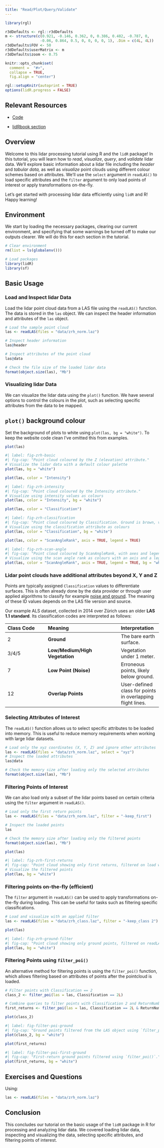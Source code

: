 ```yaml
---
title: "Read/Plot/Query/Validate"
---
```


```r
library(rgl)

r3dDefaults <- rgl::r3dDefaults
m <- structure(c(0.921, -0.146, 0.362, 0, 0.386, 0.482, -0.787, 0, 
                -0.06, 0.864, 0.5, 0, 0, 0, 0, 1), .Dim = c(4L, 4L))
r3dDefaults$FOV <- 50
r3dDefaults$userMatrix <- m
r3dDefaults$zoom <- 0.75

knitr::opts_chunk$set(
  comment =  "#>", 
  collapse = TRUE,
  fig.align = "center")

rgl::setupKnitr(autoprint = TRUE) 
options(lidR.progress = FALSE)
```

## Relevant Resources

-   [Code](https://github.com/liamirwin/LPS_lidRtutorial/blob/master/R/01_read.R)

-   [lidRbook section](https://r-lidar.github.io/lidRbook/index.html)

## Overview

Welcome to this lidar processing tutorial using R and the `lidR` package! In this tutorial, you will learn how to *read*, *visualize*, *query*, and *validate* lidar data. We'll explore basic information about a lidar file including the *header* and *tabular data,* as well as *visualize* point clouds using different colour schemes based on attributes. We'll use the `select` argument in `readLAS()` to load specific attributes and the `filter` argument to only load points of interest or apply transformations on-the-fly.

Let's get started with processing lidar data efficiently using `lidR` and R! Happy learning!

## Environment

We start by loading the necessary packages, clearing our current environment, and specifying that some warnings be turned off to make our outputs clearer. We will do this for each section in the tutorial.

```r
# Clear environment
rm(list = ls(globalenv()))

# Load packages
library(lidR)
library(sf)
```

## Basic Usage

### Load and Inspect lidar Data

Load the lidar point cloud data from a LAS file using the `readLAS()` function. The data is stored in the `las` object. We can inspect the header information and attributes of the `las` object.

```r
# Load the sample point cloud
las <- readLAS(files = "data/zrh_norm.laz")

# Inspect header information
las@header

# Inspect attributes of the point cloud
las@data

# Check the file size of the loaded lidar data
format(object.size(las), "Mb")
```

### Visualizing lidar Data

We can visualize the lidar data using the `plot()` function. We have several options to control the colours in the plot, such as selecting specific attributes from the data to be mapped.

::: callout-tip
## `plot()` background colour

Set the background of plots to white using `plot(las, bg = "white")`. To keep the website code clean I've omitted this from examples.
:::

``` r
plot(las)
```

```r
#| label: fig-zrh-basic
#| fig-cap: "Point cloud coloured by the Z (elevation) attribute."
# Visualize the lidar data with a default colour palette
plot(las, bg = "white")
```

``` r
plot(las, color = "Intensity")
```

```r
#| label: fig-zrh-intensity
#| fig-cap: "Point cloud coloured by the Intensity attribute."
# Visualize using intensity values as colours
plot(las, color = "Intensity", bg = "white")
```

``` r
plot(las, color = "Classification")
```

```r
#| label: fig-zrh-classification
#| fig-cap: "Point cloud coloured by Classification. Ground is brown, vegetation is green."
# Visualize using the classification attribute as colours
plot(las, color = "Classification", bg = "white")
```

``` r
plot(las, color = "ScanAngleRank", axis = TRUE, legend = TRUE)
```

```r
#| label: fig-zrh-scan-angle
#| fig-cap: "Point cloud coloured by ScanAngleRank, with axes and legend displayed."
# Visualize using the scan angle rank as colours with an axis and a legend ramp
plot(las, color = "ScanAngleRank", axis = TRUE, legend = TRUE, bg = "white")
```

### Lidar point clouds have additional attributes beyond X, Y and Z

Points are typically assigned `Classification` values to differentiate surfaces. This is often already done by the data provider or through user applied algorithms to classify for example [noise and ground](https://rdrr.io/cran/lidR/man/classify.html "lidR classify function (not covered in this workshop)"). The meaning of these ID values depends on the LAS file version and source.

Our example ALS dataset, collected in 2014 over Zürich uses an older **LAS 1.1 standard**. Its classification codes are interpreted as follows:

| Class Code | Meaning | Interpretation |
|:-----------------|:-------------------------------|:-----------------|
| 2 | **Ground** | The bare earth surface. |
| 3/4/5 | **Low/Medium/High Vegetation** | Vegetation under 1 meter. |
| 7 | **Low Point (Noise)** | Erroneous points, likely below ground. |
| 12 | **Overlap Points** | User-defined class for points in overlapping flight lines. |

### Selecting Attributes of Interest

The `readLAS()` function allows us to select specific attributes to be loaded into memory. This is useful to reduce memory requirements when working with large lidar datasets.

```r
# Load only the xyz coordinates (X, Y, Z) and ignore other attributes
las <- readLAS(files = "data/zrh_norm.laz", select = "xyz")
# Inspect the loaded attributes
las@data

# Check the memory size after loading only the selected attributes
format(object.size(las), "Mb")
```

### Filtering Points of Interest

We can also load only a subset of the lidar points based on certain criteria using the `filter` argument in `readLAS()`.

```r
# Load only the first return points
las <- readLAS(files = "data/zrh_norm.laz", filter = "-keep_first")

# Inspect the loaded points
las

# Check the memory size after loading only the filtered points
format(object.size(las), "Mb")
```

``` r
plot(las)
```

```r
#| label: fig-zrh-first-returns
#| fig-cap: "Point cloud showing only first returns, filtered on load with `-keep_first`."
# Visualize the filtered points
plot(las, bg = "white")
```

### Filtering points on-the-fly (efficient)

The `filter` argument in `readLAS()` can be used to apply transformations on-the-fly during loading. This can be useful for tasks such as filtering specific classifications.

```r
# Load and visualize with an applied filter
las <- readLAS(files = "data/zrh_class.laz", filter = "-keep_class 2")
```

``` r
plot(las)
```

```r
#| label: fig-zrh-ground-filter
#| fig-cap: "Point cloud showing only ground points, filtered on readLAS with `-keep_class 2`."
plot(las, bg = "white")
```

### Filtering Points using `filter_poi()`

An alternative method for filtering points is using the `filter_poi()` function, which allows filtering based on attributes of points after the pointcloud is loaded.

```r
# Filter points with Classification == 2
class_2 <- filter_poi(las = las, Classification == 2L)

# Combine queries to filter points with Classification 2 and ReturnNumber == 1
first_returns <- filter_poi(las = las, Classification == 2L & ReturnNumber == 1L)
```

``` r
plot(class_2)
```

```r
#| label: fig-filter-poi-ground
#| fig-cap: "Ground points filtered from the LAS object using `filter_poi()`."
plot(class_2, bg = "white")
```

``` r
plot(first_returns)
```

```r
#| label: fig-filter-poi-first-ground
#| fig-cap: "First-return ground points filtered using `filter_poi()`."
plot(first_returns, bg = "white")
```



## Exercises and Questions

Using:

``` r
las <- readLAS(files = "data/zrh_norm.laz")
```

<!-- #### E1. -->

<!-- What are withheld points? Where are they in our point cloud? -->

<!-- #### E2. -->

<!-- Read the file dropping withheld points. -->

<!-- #### E3. -->

<!-- The withheld points seem to be legitimate points that we want to keep. Try to load the file including the withheld points but get rid of the warning (without using `suppressWarnings()`). Hint: Check available `-set_withheld` filters using `readLAS(filter = "-h")`. -->

<!-- #### E4. -->

<!-- Load only the ground points and plot the point cloud coloured by the return number of the point. Do it loading the strict minimal amount of memory (4.7 Mb). Hint: use `?lidR::readLAS` and see what `select` options might help. -->

## Conclusion

This concludes our tutorial on the basic usage of the `lidR` package in R for processing and analyzing lidar data. We covered loading lidar data, inspecting and visualizing the data, selecting specific attributes, and filtering points of interest.
